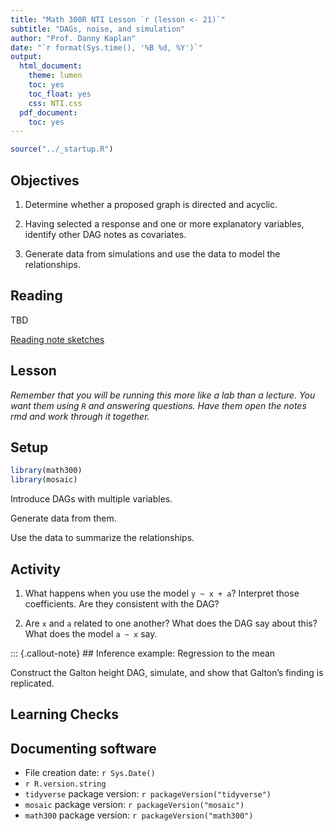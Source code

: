 ```yaml
---
title: "Math 300R NTI Lesson `r (lesson <- 21)`"
subtitle: "DAGs, noise, and simulation"
author: "Prof. Danny Kaplan"
date: "`r format(Sys.time(), '%B %d, %Y')`"
output:
  html_document:
    theme: lumen
    toc: yes
    toc_float: yes
    css: NTI.css
  pdf_document:
    toc: yes
---
```



```r
source("../_startup.R")
```

## Objectives

#. Determine whether a proposed graph is directed and acyclic.

#. Having selected a response and one or more explanatory variables, identify other DAG notes as covariates. 

#. Generate data from simulations and use the data to model the relationships.


## Reading

TBD

[Reading note sketches](../Reading-notes/Reading-notes-lesson-21.qmd)



## Lesson

*Remember that you will be running this more like a lab than a lecture. You want them using `R` and answering questions. Have them open the notes rmd and work through it together.*



::: {.callout-tip icon=FALSE}
## Setup 

```r
library(math300)
library(mosaic)
```
:::

Introduce DAGs with multiple variables.

Generate data from them.

Use the data to summarize the relationships. 




::: {.callout-tip icon=false}
## Activity

1. What happens when you use the model `y ~ x + a`? Interpret those coefficients. Are they consistent with the DAG?

2. Are `x` and `a` related to one another? What does the DAG say about this? What does the model `a ~ x` say.
:::





::: {.callout-note}
## Inference example: Regression to the mean

Construct the Galton height DAG, simulate, and show that Galton's finding is replicated. 




## Learning Checks



## Documenting software

  * File creation date: `r Sys.Date()`
  * `r R.version.string`
  * `tidyverse` package version: `r packageVersion("tidyverse")`
  * `mosaic` package version: `r packageVersion("mosaic")`
  * `math300` package version: `r packageVersion("math300")`

